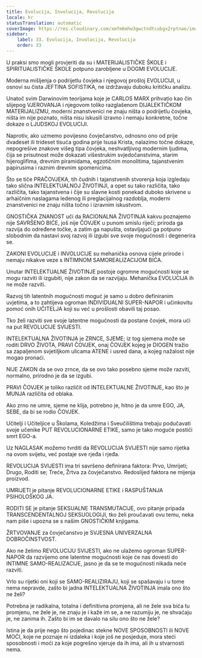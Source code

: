 ```yaml
---
title: Evolucija, Involucija, Revolucija
locale: hr
statusTranslation: automatic
coverImage: https://res.cloudinary.com/xmfm6mhw3gwctndtcubgx2rptnae/image/upload/v1740337243/small_cover_educacion_fundamental_a051170f1c.webp
sidebar:
    label: 33. Evolucija, Involucija, Revolucija
    order: 33
---
```

U praksi smo mogli provjeriti da su i MATERIJALISTIČKE ŠKOLE i SPIRITUALISTIČKE ŠKOLE potpuno zarobljene u DOGMI EVOLUCIJE.

Moderna mišljenja o podrijetlu čovjeka i njegovoj prošloj EVOLUCIJI, u osnovi su čista JEFTINA SOFISTIKA, ne izdržavaju duboku kritičku analizu.

Unatoč svim Darwinovim teorijama koje je CARLOS MARX prihvatio kao čin slijepog VJEROVANJA i njegovom toliko razglašenom DIJALEKTIČKOM MATERIJALIZMU, moderni znanstvenici ne znaju ništa o podrijetlu čovjeka, ništa im nije poznato, ništa nisu iskusili izravno i nemaju konkretne, točne dokaze o LJUDSKOJ EVOLUCIJI.

Naprotiv, ako uzmemo povijesno čovječanstvo, odnosno ono od prije dvadeset ili trideset tisuća godina prije Isusa Krista, nalazimo točne dokaze, nepogrešive znakove višeg tipa čovjeka, neshvatljivog modernim ljudima, čija se prisutnost može dokazati višestrukim svjedočanstvima, starim hijeroglifima, drevnim piramidama, egzotičnim monolitima, tajanstvenim papirusima i raznim drevnim spomenicima.

Što se tiče PRAČOVJEKA, tih čudnih i tajanstvenih stvorenja koja izgledaju tako slična INTELEKTUALNOJ ŽIVOTINJI, a opet su tako različita, tako različita, tako tajanstvena i čije su slavne kosti ponekad duboko skrivene u arhaičnim naslagama ledenog ili preglacijalnog razdoblja, moderni znanstvenici ne znaju ništa točno i izravnim iskustvom.

GNOSTIČKA ZNANOST uči da RACIONALNA ŽIVOTINJA kakvu poznajemo nije SAVRŠENO BIĆE, još nije ČOVJEK u punom smislu riječi; priroda ga razvija do određene točke, a zatim ga napušta, ostavljajući ga potpuno slobodnim da nastavi svoj razvoj ili izgubi sve svoje mogućnosti i degenerira se.

ZAKONI EVOLUCIJE i INVOLUCIJE su mehanička osnova cijele prirode i nemaju nikakve veze s INTIMNOM SAMOREALIZACIJOM BIĆA.

Unutar INTELEKTUALNE ŽIVOTINJE postoje ogromne mogućnosti koje se mogu razviti ili izgubiti, nije zakon da se razvijaju. Mehanička EVOLUCIJA ih ne može razviti.

Razvoj tih latentnih mogućnosti moguć je samo u dobro definiranim uvjetima, a to zahtijeva ogroman INDIVIDUALNI SUPER-NAPOR i učinkovitu pomoć onih UČITELJA koji su već u prošlosti obavili taj posao.

Tko želi razviti sve svoje latentne mogućnosti da postane čovjek, mora ući na put REVOLUCIJE SVIJESTI.

INTELEKTUALNA ŽIVOTINJA je ZRNCE, SJEME; iz tog sjemena može se roditi DRVO ŽIVOTA, PRAVI ČOVJEK, onaj ČOVJEK kojeg je DIOGEN tražio sa zapaljenom svjetiljkom ulicama ATENE i usred dana, a kojeg nažalost nije mogao pronaći.

NIJE ZAKON da se ovo zrnce, da se ovo tako posebno sjeme može razviti, normalno, prirodno je da se izgubi.

PRAVI ČOVJEK je toliko različit od INTELEKTUALNE ŽIVOTINJE, kao što je MUNJA različita od oblaka.

Ako zrno ne umre, sjeme ne klija, potrebno je, hitno je da umre EGO, JA, SEBE, da bi se rodio ČOVJEK.

Učitelji i Učiteljice u Školama, Koledžima i Sveučilištima trebaju podučavati svoje učenike PUT REVOLUCIONARNE ETIKE, samo je tako moguće postići smrt EGO-a.

Uz NAGLASAK možemo tvrditi da REVOLUCIJA SVIJESTI nije samo rijetka na ovom svijetu, već postaje sve rjeđa i rjeđa.

REVOLUCIJA SVIJESTI ima tri savršeno definirana faktora: Prvo, Umrijeti; Drugo, Roditi se; Treće, Žrtva za čovječanstvo. Redoslijed faktora ne mijenja proizvod.

UMRIJETI je pitanje REVOLUCIONARNE ETIKE i RASPUŠTANJA PSIHOLOŠKOG JA.

RODITI SE je pitanje SEKSUALNE TRANSMUTACIJE, ovo pitanje pripada TRANSCENDENTALNOJ SEKSUOLOGIJI, tko želi proučavati ovu temu, neka nam piše i upozna se s našim GNOSTIČKIM knjigama.

ŽRTVOVANJE za čovječanstvo je SVJESNA UNIVERZALNA DOBROČINSTVOST.

Ako ne želimo REVOLUCIJU SVIJESTI, ako ne ulažemo ogroman SUPER-NAPOR da razvijemo one latentne mogućnosti koje će nas dovesti do INTIMNE SAMO-REALIZACIJE, jasno je da se te mogućnosti nikada neće razviti.

Vrlo su rijetki oni koji se SAMO-REALIZIRAJU, koji se spašavaju i u tome nema nepravde, zašto bi jadna INTELEKTUALNA ŽIVOTINJA imala ono što ne želi?

Potrebna je radikalna, totalna i definitivna promjena, ali ne žele sva bića tu promjenu, ne žele je, ne znaju je i kaže im se, a ne razumiju je, ne shvaćaju je, ne zanima ih. Zašto bi im se davalo na silu ono što ne žele?

Istina je da prije nego što pojedinac stekne NOVE SPOSOBNOSTI ili NOVE MOĆI, koje ne poznaje ni izdaleka i koje još ne posjeduje, mora steći sposobnosti i moći za koje pogrešno vjeruje da ih ima, ali ih u stvarnosti nema.

